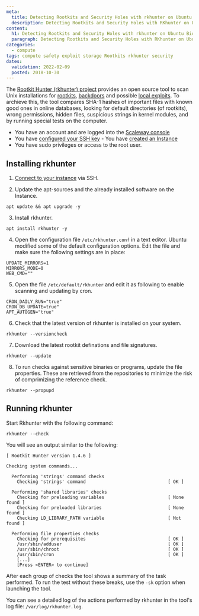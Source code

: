 ```yaml
---
meta:
  title: Detecting Rootkits and Security Holes with rkhunter on Ubuntu Bionic
  description: Detecting Rootkits and Security Holes with RKhunter on Ubuntu Bionic Beaver (18.04)
content:
  h1: Detecting Rootkits and Security Holes with rkhunter on Ubuntu Bionic
  paragraph: Detecting Rootkits and Security Holes with RKhunter on Ubuntu Bionic Beaver (18.04)
categories:
  - compute
tags: compute safety exploit storage Rootkits rkhunter security
dates:
  validation: 2022-02-09
  posted: 2018-10-30
---
```


The [Rootkit Hunter (rkhunter) project](http://rkhunter.sourceforge.net/) provides an open source tool to scan Unix installations for [rootkits](https://en.wikipedia.org/wiki/Rootkit), [backdoors](<https://en.wikipedia.org/wiki/Backdoor_(computing)>) and possible [local exploits](<https://en.wikipedia.org/wiki/Exploit_(computer_security)>). To archieve this, the tool compares SHA-1 hashes of important files with known good ones in online databases, looking for default directories (of rootkits), wrong permissions, hidden files, suspicious strings in kernel modules, and by running special tests on the computer.

<Message type="requirement">

  - You have an account and are logged into the [Scaleway console](https://console.scaleway.com)
  - You have [configured your SSH key](/console/my-project/how-to/create-ssh-key)  - You have [created an Instance](/compute/instances/how-to/create-an-instance)
  - You have sudo privileges or access to the root user.

</Message>

## Installing rkhunter

1. [Connect to your instance](/compute/instances/how-to/connect-to-instance/) via SSH.

2. Update the apt-sources and the already installed software on the Instance.

  ```
  apt update && apt upgrade -y
  ```

3. Install rkhunter.

  ```
  apt install rkhunter -y
  ```

4. Open the configuration file `/etc/rkhunter.conf` in a text editor. Ubuntu modified some of the default configuration options. Edit the file and make sure the following settings are in place:

  ```
  UPDATE_MIRRORS=1
  MIRRORS_MODE=0
  WEB_CMD=""
  ```

5. Open the file `/etc/default/rkhunter` and edit it as following to enable scanning and updating by cron.

  ```
  CRON_DAILY_RUN="true"
  CRON_DB_UPDATE=true"
  APT_AUTOGEN="true"
  ```

6. Check that the latest version of rkhunter is installed on your system.

  ```
  rkhunter --versioncheck
  ```

7. Download the latest rootkit definations and file signatures.

  ```
  rkhunter --update
  ```

8. To run checks against sensitive binaries or programs, update the file properties. These are retrieved from the repositories to minimize the risk of comprimizing the reference check.

  ```
  rkhunter --propupd
  ```

## Running rkhunter

Start Rkhunter with the following command:

```
rkhunter --check
```
You will see an output similar to the following:

```
[ Rootkit Hunter version 1.4.6 ]

Checking system commands...

  Performing 'strings' command checks
    Checking 'strings' command                               [ OK ]

  Performing 'shared libraries' checks
    Checking for preloading variables                        [ None found ]
    Checking for preloaded libraries                         [ None found ]
    Checking LD_LIBRARY_PATH variable                        [ Not found ]

  Performing file properties checks
    Checking for prerequisites                               [ OK ]
    /usr/sbin/adduser                                        [ OK ]
    /usr/sbin/chroot                                         [ OK ]
    /usr/sbin/cron                                           [ OK ]
    [...]
    [Press <ENTER> to continue]
```

After each group of checks the tool shows a summary of the task performed. To run the test without these breaks, use the `-sk` option when launching the tool.

You can see a detailed log of the actions performed by rkhunter in the tool's log file: `/var/log/rkhunter.log`.

